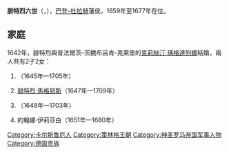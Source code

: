 {{Multiple issues|
{{Expand language|1=en|time=2021-01-24T11:03:56+00:00}}
{{Unreferenced|time=2021-01-24T11:03:56+00:00}}
}}
{{Infobox noble
| name        = 腓特烈六世
| image       = Friedrich VI. von Baden-Durlach.jpg
| succession  = 巴登-杜拉赫藩侯
| reign       = 1659年 — 1677年
| predecessor = [[腓特烈五世_(巴登-杜拉赫)|腓特烈五世]]
| successor   = [[弗里德里希七世·马格努斯_(巴登-杜拉赫)|腓特烈七世]]
| birth_date  = {{birth_date|1617|11|16|df=yes}}
| birth_place = {{le|杜拉赫|Durlach}}
| death_date  = {{death date and age|1677|01|31|1617|11|16|df=yes}}
| death_place = 杜拉赫
| noble family= [[哲林根王朝|哲林根王朝]]
| father      = [[腓特烈五世_(巴登-杜拉赫)|腓特烈五世]]
| mother      = 符騰堡的芭芭拉
}}
'''腓特烈六世'''（{{lang-de|Friedrich VI.}}，{{bd|1617年|11月16日|1677年|1月31日}}），[[巴登-杜拉赫藩侯國|巴登-杜拉赫]]藩侯，1659年至1677年在位。

== 家庭 ==
1642年，腓特烈與普法爾茨-茨魏布呂肯-克萊堡的[[克莉絲汀·瑪格達列娜_(普法爾茨-茨魏布呂肯-克萊堡)|克莉絲汀·瑪格達列娜]]結婚，兩人共有2子2女：
# {{le|巴登-杜拉赫的克莉絲汀|Christine of Baden-Durlach|克莉絲汀}}（1645年—1705年）
# [[弗里德里希七世·马格努斯_(巴登-杜拉赫)|腓特烈·馬格努斯]]（1647年—1709年）
# {{le|卡爾·古斯塔夫 (巴登-杜拉赫)|Charles Gustav of Baden-Durlach|卡爾·古斯塔夫}}（1648年—1703年）
# 約翰娜·伊莉莎白（1651年—1680年）

[[Category:卡尔斯鲁厄人|Category:卡尔斯鲁厄人]]
[[Category:策林格王朝|Category:策林格王朝]]
[[Category:神圣罗马帝国军事人物|Category:神圣罗马帝国军事人物]]
[[Category:德国贵族|Category:德国贵族]]